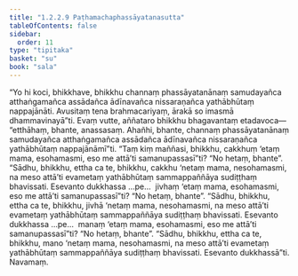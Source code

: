 ```yaml
---
title: "1.2.2.9 Paṭhamachaphassāyatanasutta"
tableOfContents: false
sidebar:
  order: 11
type: "tipitaka"
basket: "su"
book: "sala"
---
```



<DynamicBreadcrumb />

<Division number="71" book="sala">

<Paragraph number="239" book="sala">
“Yo hi koci, bhikkhave, bhikkhu channaṃ phassāyatanānaṃ samudayañca atthaṅgamañca assādañca ādīnavañca nissaraṇañca yathābhūtaṃ nappajānāti. Avusitaṃ tena brahmacariyaṃ, ārakā so imasmā dhammavinayā”ti.
</Paragraph>

<Paragraph number="240" book="sala">
Evaṃ vutte, aññataro bhikkhu bhagavantaṃ etadavoca—  “etthāhaṃ, bhante, anassasaṃ. Ahañhi, bhante, channaṃ phassāyatanānaṃ samudayañca atthaṅgamañca assādañca ādīnavañca nissaraṇañca yathābhūtaṃ nappajānāmī”ti.
</Paragraph>

<Paragraph number="241" book="sala">
“Taṃ kiṃ maññasi, bhikkhu, cakkhuṃ ‘etaṃ mama, esohamasmi, eso me attā’ti samanupassasī”ti?
</Paragraph>

<Paragraph number="242" book="sala">
“No hetaṃ, bhante”.
</Paragraph>

<Paragraph number="243" book="sala">
“Sādhu, bhikkhu, ettha ca te, bhikkhu, cakkhu ‘netaṃ mama, nesohamasmi, na meso attā’ti evametaṃ yathābhūtaṃ sammappaññāya sudiṭṭhaṃ bhavissati. Esevanto dukkhassa …pe…  jivhaṃ ‘etaṃ mama, esohamasmi, eso me attā’ti samanupassasī”ti?
</Paragraph>

<Paragraph number="244" book="sala">
“No hetaṃ, bhante”.
</Paragraph>

<Paragraph number="245" book="sala">
“Sādhu, bhikkhu, ettha ca te, bhikkhu, jivhā ‘netaṃ mama, nesohamasmi, na meso attā’ti evametaṃ yathābhūtaṃ sammappaññāya sudiṭṭhaṃ bhavissati. Esevanto dukkhassa …pe…  manaṃ ‘etaṃ mama, esohamasmi, eso me attā’ti samanupassasī”ti?
</Paragraph>

<Paragraph number="246" book="sala">
“No hetaṃ, bhante”.
</Paragraph>

<Paragraph number="247" book="sala">
“Sādhu, bhikkhu, ettha ca te, bhikkhu, mano ‘netaṃ mama, nesohamasmi, na meso attā’ti evametaṃ yathābhūtaṃ sammappaññāya sudiṭṭhaṃ bhavissati. Esevanto dukkhassā”ti.

</Paragraph>
</Division>

<Paragraph number="248" type="center" book="sala">
Navamaṃ.
</Paragraph>